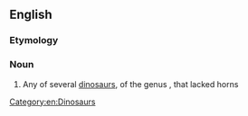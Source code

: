 {{also|Psittacosaurus}}

==English==
{{rfi|en}}
{{wikipedia}}
{{wikispecies}}

===Etymology===
{{rfe|en}}

===Noun===
{{en-noun}}

# Any of several [[dinosaur]]s, of the genus {{taxlink|Psittacosaurus|genus|noshow=1}}, that lacked horns

[[Category:en:Dinosaurs]]
